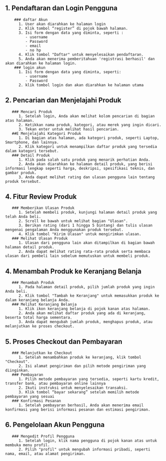 ## 1. Pendaftaran dan Login Pengguna
        ### daftar Akun
          1. User akan diarahkan ke halaman login
          2. Klik tombol “register” di pojok bawah halaman.
          3. Isi form dengan data yang diminta, seperti :
             - username
             - Password
             - email
             - no hp
          4. Klik tombol "Daftar" untuk menyelesaikan pendaftaran.
          5. Anda akan menerima pemberitahuan 'registrasi berhasil' dan akan diarahkan ke halaman login.
        ### login akun 
          1. Isi form dengan data yang diminta, seperti:
             - username
             - Password
          2. klik tombol login dan akan diarahkan ke halaman utama

## 2. Pencarian dan Menjelajahi Produk
       ### Mencari Produk 
          1. Setelah login, Anda akan melihat kolom pencarian di bagian atas halaman.
          2. Ketikkan nama produk, kategori, atau merek yang ingin dicari.
          3. Tekan enter untuk melihat hasil pencarian.
       ##E Menjelajahi Kategori Produk 
          1. Di bagian atas halaman, ada kategori produk, seperti Laptop, Smartphone, dan lainnya.
          2. Klik kategori untuk menampilkan daftar produk yang tersedia dalam kategori tersebut.
       ### Detail Produk 
          1. Klik pada salah satu produk yang menarik perhatian Anda.
          2. Anda akan diarahkan ke halaman detail produk, yang berisi informasi lengkap seperti harga, deskripsi, spesifikasi teknis, dan gambar produk.
          3. Anda dapat melihat rating dan ulasan pengguna lain tentang produk tersebut.

## 4. Fitur Review Produk
       ### Memberikan Ulasan Produk 
          1. Setelah membeli produk, kunjungi halaman detail produk yang telah Anda beli.
          2. Scroll ke bawah untuk melihat bagian "Ulasan".
          3. Berikan rating (dari 1 hingga 5 bintang) dan tulis ulasan mengenai pengalaman Anda menggunakan produk tersebut.
          4. Klik tombol "Kirim Ulasan" untuk mengirimkan ulasan.
       ### Melihat Ulasan Produk 
          1. Ulasan dari pengguna lain akan ditampilkan di bagian bawah halaman detail produk.
          2. Anda dapat melihat rating rata-rata produk serta membaca ulasan dari pembeli lain sebelum memutuskan untuk membeli produk.

## 4. Menambah Produk ke Keranjang Belanja
       ### Menambah Produk 
          1. Pada halaman detail produk, pilih jumlah produk yang ingin Anda beli.
          2. Klik tombol "Tambah ke Keranjang" untuk memasukkan produk ke dalam keranjang belanja Anda.
       ### Melihat Keranjang Belanja 
          1. Klik ikon keranjang belanja di pojok kanan atas halaman.
          2. Anda akan melihat daftar produk yang ada di keranjang, beserta total harga sementara.
          3. Anda dapat mengubah jumlah produk, menghapus produk, atau melanjutkan ke proses checkout.

## 5. Proses Checkout dan Pembayaran
       ### Melanjutkan ke Checkout 
          1. Setelah menambahkan produk ke keranjang, klik tombol "Checkout".
          2. Isi alamat pengiriman dan pilih metode pengiriman yang diinginkan.
       ### Pembayaran 
          1. Pilih metode pembayaran yang tersedia, seperti kartu kredit, transfer bank, atau pembayaran online lainnya 
          2. Ikuti instruksi untuk menyelesaikan transaksi.
          3. Klik tombol “bayar sekarang” setelah memilih metode pembayaran yang sesuai
       ### Konfirmasi Pesanan 
          1. Setelah pembayaran berhasil, Anda akan menerima email konfirmasi yang berisi informasi pesanan dan estimasi pengiriman.

## 6. Pengelolaan Akun Pengguna
       ### Mengedit Profil Pengguna 
          1. Setelah login, klik nama pengguna di pojok kanan atas untuk membuka menu profil.
          2. Pilih "profil" untuk mengubah informasi pribadi, seperti nama, email, atau alamat pengiriman.
   
